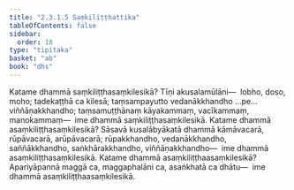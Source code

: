 ```yaml
---
title: "2.3.1.5 Saṃkiliṭṭhattika"
tableOfContents: false
sidebar:
  order: 18
type: "tipitaka"
basket: "ab"
book: "dhs"
---
```



<DynamicBreadcrumb />

<Division number="997" book="dhs" bookNo="29" page="206">

<Paragraph number="1662" book="dhs">
Katame dhammā saṃkiliṭṭhasaṃkilesikā? Tīṇi akusalamūlāni—  lobho, doso, moho; tadekaṭṭhā ca kilesā; taṃsampayutto vedanākkhandho …pe…  viññāṇakkhandho; taṃsamuṭṭhānaṃ kāyakammaṃ, vacīkammaṃ, manokammaṃ—  ime dhammā saṃkiliṭṭhasaṃkilesikā.
</Paragraph>

</Division>
<Division number="998" book="dhs" bookNo="29" page="206">

<Paragraph number="1663" book="dhs">
Katame dhammā asaṃkiliṭṭhasaṃkilesikā? Sāsavā kusalābyākatā dhammā kāmāvacarā, rūpāvacarā, arūpāvacarā; rūpakkhandho, vedanākkhandho, saññākkhandho, saṅkhārakkhandho, viññāṇakkhandho—  ime dhammā asaṃkiliṭṭhasaṃkilesikā.
</Paragraph>

</Division>
<Division number="999" book="dhs" bookNo="29" page="207">

<Paragraph number="1664" book="dhs">
Katame dhammā asaṃkiliṭṭhaasaṃkilesikā? Apariyāpannā maggā ca, maggaphalāni ca, asaṅkhatā ca dhātu—  ime dhammā asaṃkiliṭṭhaasaṃkilesikā.
</Paragraph>
</Division>